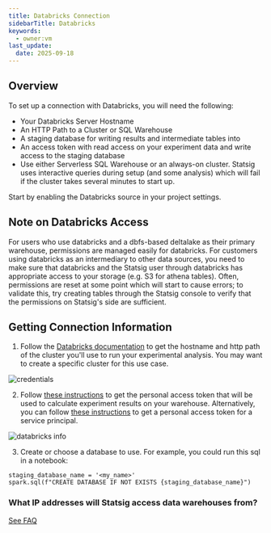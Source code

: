 ```yaml
---
title: Databricks Connection
sidebarTitle: Databricks
keywords:
  - owner:vm
last_update:
  date: 2025-09-18
---
```


## Overview

To set up a connection with Databricks, you will need the following:

- Your Databricks Server Hostname
- An HTTP Path to a Cluster or SQL Warehouse
- A staging database for writing results and intermediate tables into
- An access token with read access on your experiment data and write access to the staging database
- Use either Serverless SQL Warehouse or an always-on cluster. Statsig uses interactive queries during setup (and some analysis) which will fail if the cluster takes several minutes to start up.

Start by enabling the Databricks source in your project settings.

## Note on Databricks Access

For users who use databricks and a dbfs-based deltalake as their primary warehouse, permissions are managed easily for databricks. For customers using databricks as an intermediary to other data sources, you need to make sure that databricks and the Statsig user through databricks has appropriate access to your storage (e.g. S3 for athena tables). Often, permissions are reset at some point which will start to cause errors; to validate this, try creating tables through the Statsig console to verify that the permissions on Statsig's side are sufficient.

## Getting Connection Information

1. Follow the [Databricks documentation](https://docs.databricks.com/integrations/jdbc-odbc-bi.html#get-connection-details-for-a-cluster) to get the hostname and http path of the cluster you'll use to run your experimental analysis. You may want to create a specific cluster for this use case.

<Frame>
  <img src="https://user-images.githubusercontent.com/102695539/242474157-e6329ea8-92ae-43af-95dc-7bce2a26a3e6.png" alt="credentials" />
</Frame>

<br />

2. Follow [these instructions](https://docs.databricks.com/dev-tools/auth.html#databricks-personal-access-tokens) to get the personal access token that will be used to calculate experiment results on your warehouse. Alternatively, you can follow [these instructions](https://docs.databricks.com/en/administration-guide/users-groups/service-principals.html#manage-personal-access-tokens-for-a-service-principal) to get a personal access token for a service principal. 

<Frame>
  <img src="https://user-images.githubusercontent.com/108023879/188731186-ecdc0872-de06-4576-b387-fa08bdca447d.png" alt="databricks info" />
</Frame>

3. Create or choose a database to use. For example, you could run this sql in a notebook:

```
staging_database_name = '<my_name>'
spark.sql(f"CREATE DATABASE IF NOT EXISTS {staging_database_name}")
```
### What IP addresses will Statsig access data warehouses from?

[See FAQ](/data-warehouse-ingestion/faq#what-ip-addresses-will-statsig-access-data-warehouses-from)
